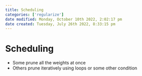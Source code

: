 ```yaml
---
title: Scheduling
categories: ['regularize']
date modified: Monday, October 10th 2022, 2:02:17 pm
date created: Tuesday, July 26th 2022, 8:33:15 pm
---
```


# Scheduling
- Some prune all the weights at once
- Others prune iteratively using loops or some other condition



